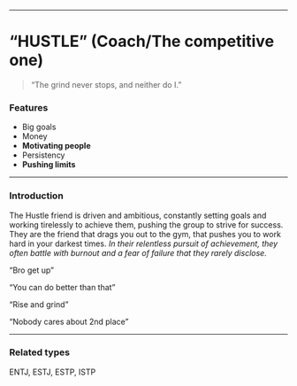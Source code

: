 ___

# “HUSTLE” (Coach/The competitive one)

> “The grind never stops, and neither do I.”

### Features

- Big goals
- Money
- **Motivating people**
- Persistency
- **Pushing limits**

___

### Introduction

The Hustle friend is driven and ambitious, constantly setting goals and working tirelessly to achieve them, pushing the group to strive for success. They are the friend that drags you out to the gym, that pushes you to work hard in your darkest times. *In their relentless pursuit of achievement, they often battle with burnout and a fear of failure that they rarely disclose.*

“Bro get up”

“You can do better than that”

“Rise and grind”

“Nobody cares about 2nd place”

___
### Related types

ENTJ, ESTJ, ESTP, ISTP